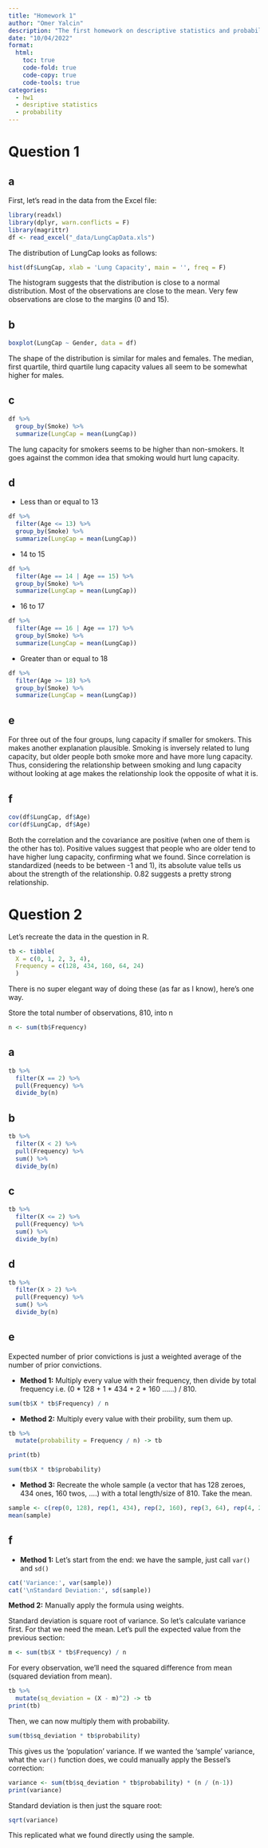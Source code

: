 ```yaml
---
title: "Homework 1"
author: "Omer Yalcin"
description: "The first homework on descriptive statistics and probability"
date: "10/04/2022"
format:
  html:
    toc: true
    code-fold: true
    code-copy: true
    code-tools: true
categories:
  - hw1
  - desriptive statistics 
  - probability
---
```


# Question 1

## a

First, let's read in the data from the Excel file:

```r
library(readxl)
library(dplyr, warn.conflicts = F)
library(magrittr)
df <- read_excel("_data/LungCapData.xls")
```


The distribution of LungCap looks as follows:

```r
hist(df$LungCap, xlab = 'Lung Capacity', main = '', freq = F)
```

The histogram suggests that the distribution is close to a normal distribution. Most of the observations are close to the mean. Very few observations are close to the margins (0 and 15).

## b

```r
boxplot(LungCap ~ Gender, data = df)
```

The shape of the distribution is similar for males and females. The median, first quartile, third quartile lung capacity values all seem to be somewhat higher for males.

## c

```r
df %>%
  group_by(Smoke) %>%
  summarize(LungCap = mean(LungCap))
```

The lung capacity for smokers seems to be higher than non-smokers. It goes against the common idea that smoking would hurt lung capacity.

## d

- Less than or equal to 13

```r
df %>%
  filter(Age <= 13) %>%
  group_by(Smoke) %>%
  summarize(LungCap = mean(LungCap))
```

- 14 to 15

```r
df %>%
  filter(Age == 14 | Age == 15) %>%
  group_by(Smoke) %>%
  summarize(LungCap = mean(LungCap))
```

- 16 to 17

```r
df %>%
  filter(Age == 16 | Age == 17) %>%
  group_by(Smoke) %>%
  summarize(LungCap = mean(LungCap))
```

- Greater than or equal to 18

```r
df %>%
  filter(Age >= 18) %>%
  group_by(Smoke) %>%
  summarize(LungCap = mean(LungCap))
```


## e

For three out of the four groups, lung capacity if smaller for smokers.
This makes another explanation plausible.
Smoking is inversely related to lung capacity, but older people both smoke more and have more lung capacity.
Thus, considering the relationship between smoking and lung capacity without looking at age makes the relationship look the opposite of what it is.


## f

```r
cov(df$LungCap, df$Age)
cor(df$LungCap, df$Age)
```

Both the correlation and the covariance are positive (when one of them is the other has to).
Positive values suggest that people who are older tend to have higher lung capacity, confirming what we found.
Since correlation is standardized (needs to be between -1 and 1), its absolute value tells us about the strength of the relationship.
0.82 suggests a pretty strong relationship.  

# Question 2

Let's recreate the data in the question in R.

```r
tb <- tibble(
  X = c(0, 1, 2, 3, 4),
  Frequency = c(128, 434, 160, 64, 24)
  )
```


There is no super elegant way of doing these (as far as I know), here's one way.

Store the total number of observations, 810, into n

```r
n <- sum(tb$Frequency) 
```

## a


```r
tb %>%
  filter(X == 2) %>%
  pull(Frequency) %>%
  divide_by(n)
```

## b

```r
tb %>%
  filter(X < 2) %>%
  pull(Frequency) %>%
  sum() %>%
  divide_by(n)
```


## c

```r
tb %>%
  filter(X <= 2) %>%
  pull(Frequency) %>%
  sum() %>%
  divide_by(n)
```

## d

```r
tb %>%
  filter(X > 2) %>%
  pull(Frequency) %>%
  sum() %>%
  divide_by(n)
```


## e

Expected number of prior convictions is just a weighted average of the number of prior convictions.

- **Method 1:** Multiply every value with their frequency, then divide by total frequency i.e. (0 * 128 + 1 * 434 + 2 * 160 ......) / 810.

```r
sum(tb$X * tb$Frequency) / n
```

- **Method 2:** Multiply every value with their probility, sum them up.

```r
tb %>%
  mutate(probability = Frequency / n) -> tb

print(tb)
```

```r
sum(tb$X * tb$probability)
```

- **Method 3:** Recreate the whole sample (a vector that has 128 zeroes, 434 ones, 160 twos, ....) with a total length/size of 810. Take the mean.


```r
sample <- c(rep(0, 128), rep(1, 434), rep(2, 160), rep(3, 64), rep(4, 24))
mean(sample)
```

## f

- **Method 1:** Let's start from the end: we have the sample, just call `var()` and `sd()`

```r
cat('Variance:', var(sample))
cat('\nStandard Deviation:', sd(sample))
```
**Method 2:** Manually apply the formula using weights.

Standard deviation is square root of variance. So let's calculate variance first.
For that we need the mean.
Let's pull the expected value from the previous section:

```r
m <- sum(tb$X * tb$Frequency) / n
```

For every observation, we'll need the squared difference from mean (squared deviation from mean).

```r

tb %>%
  mutate(sq_deviation = (X - m)^2) -> tb 
print(tb)

```

Then, we can now multiply them with probability.

```r
sum(tb$sq_deviation * tb$probability)
```

This gives us the 'population' variance. If we wanted the 'sample' variance, what the `var()` function does, we could manually apply the Bessel's correction:

```r
variance <- sum(tb$sq_deviation * tb$probability) * (n / (n-1))
print(variance)
```

Standard deviation is then just the square root:

```r
sqrt(variance)
```

This replicated what we found directly using the sample.







